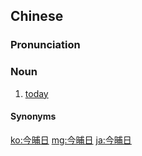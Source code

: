 ==Chinese==
{{zh-forms}}

===Pronunciation===
{{zh-pron
|h=pfs=n:kîm-pû-ngit/s:kîn-pû-ngit/s:kîn-pîn-ngit;gd=gim1 bu1 ngid5/gin1 bu1 ngid5
|cat=n
}}

===Noun===
{{zh-noun}}

# {{lb|zh|Hakka}} [[today]]

====Synonyms====
{{zh-dial|今天}}

[[ko:今晡日]]
[[mg:今晡日]]
[[ja:今晡日]]